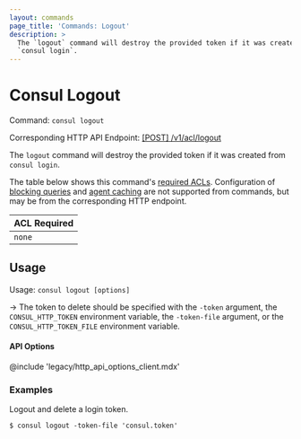 ```yaml
---
layout: commands
page_title: 'Commands: Logout'
description: >
  The `logout` command will destroy the provided token if it was created from
  `consul login`.
---
```


# Consul Logout

Command: `consul logout`

Corresponding HTTP API Endpoint: [\[POST\] /v1/acl/logout](/consul/api-docs/acl#logout-from-auth-method)

The `logout` command will destroy the provided token if it was created from
`consul login`.

The table below shows this command's [required ACLs](/consul/api-docs/api-structure#authentication). Configuration of
[blocking queries](/consul/api-docs/features/blocking) and [agent caching](/consul/api-docs/features/caching)
are not supported from commands, but may be from the corresponding HTTP endpoint.

| ACL Required |
| ------------ |
| `none`       |

## Usage

Usage: `consul logout [options]`

-> The token to delete should be specified with the `-token` argument, the
`CONSUL_HTTP_TOKEN` environment variable, the `-token-file` argument, or the
`CONSUL_HTTP_TOKEN_FILE` environment variable.

#### API Options

@include 'legacy/http_api_options_client.mdx'

### Examples

Logout and delete a login token.

```shell-session
$ consul logout -token-file 'consul.token'
```
